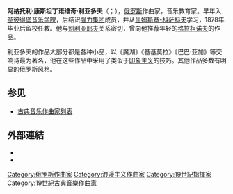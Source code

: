 {{Multiple issues|
{{Expand language|en|time=2021-12-26}}
{{Unreferenced|time=2021-12-26T06:17:38+00:00}}
}}
{{Infobox classical
| 中文名       = 利亚多夫
| 画像         = Anatoly Lyadov.jpg
| 附注         =     
| 原文名       = {{lang|ru|Анато́лий Константи́нович Ля́дов}}
| 拉丁字母     = Anatoly Konstantinovich Lyadov
| 国别         = 俄罗斯
| 出生日期     = {{birth date|1855|5|11}}
| 出生地       = 圣彼得堡
| 逝世日期     = {{dda|1914|8|28|1855|5|11}}
| 逝世地       = 波利诺夫斯卡
| 所属时期     = 浪漫主义
| 所属乐派     =  
| 擅长作品类型 = 管弦乐，钢琴音乐
| 代表作       = 交响诗《魔湖》《基基莫拉》《巴巴·亚加》，钢琴曲《八音盒》《格林卡主题变奏曲》
| 师从         = [[里姆斯基-科萨科夫|里姆斯基-科萨科夫]]
| 学生         = [[卡托瓦|卡托瓦]]，[[波特凯维茨|波特凯维茨]]，[[米亚斯科夫斯基|米亚斯科夫斯基]]，[[普罗科菲耶夫|普罗科菲耶夫]]，[[阿萨菲耶夫|阿萨菲耶夫]]
| 官方网站     = 
}}

'''阿纳托利·康斯坦丁诺维奇·利亚多夫'''（{{lang-ru|Анато́лий Константи́нович Ля́дов|Anatoly Konstantinovich Lyadov}}；{{bd|1855年|5月11日|1914年|8月28日|catIdx=L}}），[[俄罗斯|俄罗斯]]作曲家，音乐教育家。早年入[[圣彼得堡音乐学院|圣彼得堡音乐学院]]，后结识[[强力集团|强力集团]]成员，并从[[里姆斯基-科萨科夫|里姆斯基-科萨科夫]]学习，1878年毕业后留校任教。他与[[别利亚耶夫|别利亚耶夫]]关系密切，曾向他推荐年轻的[[格拉祖诺夫|格拉祖诺夫]]的作品。

利亚多夫的作品大部分都是各种小品，以《魔湖》《基基莫拉》《巴巴·亚加》等交响诗最为著名，他在这些作品中采用了类似于[[印象乐派|印象主义]]的技巧。其他作品多数有明显的俄罗斯风格。

== 参见 ==
{{portal box|古典音樂}}
* [[古典音乐作曲家列表|古典音乐作曲家列表]]

== 外部連結 ==
{{commons category}}
* {{IMSLP|id=Liadov%2C_Anatoly}}
* {{Internet Archive author |sname= Anatoly Liadov}}

{{Authority control}}

{{DEFAULTSORT:Lyadov, Anatoly Konstantinovich}}
[[Category:俄罗斯作曲家|Category:俄罗斯作曲家]]
[[Category:浪漫主义作曲家|Category:浪漫主义作曲家]]
[[Category:19世紀指揮家|Category:19世紀指揮家]]
[[Category:19世紀古典音樂作曲家|Category:19世紀古典音樂作曲家]]